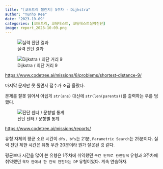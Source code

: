 ```yaml
---
title: "[코드트리 챌린지] 5주차 - Dijkstra"
author: "Yunho Kee"
date: "2023-10-09"
categories: [코드트리, 코딩테스트, 코딩테스트실력진단]
image: report_2023-10-09.png
---
```


::: {layout="[526, 474]" layout-valign="bottom"}
![실력 진단 결과](report_2023-10-09.png)

![Dijkstra / 최단 거리 9](화면 캡처 2023-10-09 185135.jpg)
:::

<https://www.codetree.ai/missions/8/problems/shortest-distance-9/>

마지막 문제만 못 풀면서 점수가 조금 올랐다.

문제를 잘못 읽어서 아쉽게 `str(ans)` 대신에 `str(len(parents))`를 출력하는 우를 범했다.

![진단 센터 / 문항별 통계](화면 캡처 2023-10-09 190801.jpg)

<https://www.codetree.ai/missions/reports/>

유형 자체의 평균 소요 시간이 `dfs, bfs`는 21분, `Parametric Search`는 25분이다. 실력 진단 제한 시간은 유형 무관 20분이라 뭔가 잘못된 것 같다.

평균보다 시간을 많이 쓴 유형은 1주차에 취약했던 `구간 단위로 완전탐색` 유형과 3주차에 취약했던 `격자 안에서 한 칸씩 전진하는 DP` 유형이었다. 계속 연습하자.